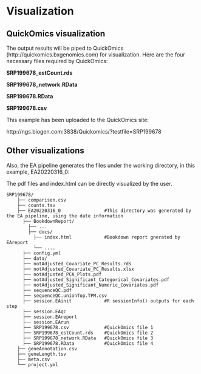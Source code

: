 # Visualization

## QuickOmics visualization

The output results will be piped to QuickOmics (http://quickomics.bxgenomics.com) for visualization. Here are the four necessary files required by QuickOmics:

**SRP199678_estCount.rds**

**SRP199678_network.RData**

**SRP199678.RData**

**SRP199678.csv**

This example has been uploaded to the QuickOmics site: 

http://ngs.biogen.com:3838/Quickomics/?testfile=SRP199678

## Other visualizations

Also, the EA pipeline generates the files under the working directory, in this example, EA20220316_0:

The pdf files and index.html can be directly visualized by the user.

```
SRP199678/
    ├── comparison.csv
    ├── counts.tsv
    ├── EA20220316_0                #This directory was generated by the EA pipeline, using the date information 
      ├── BookdownReport/
        ├── ...
        ├── docs/
          ├── index.html            #Bookdown report gnerated by EAreport
          └── ....
      ├── config.yml
      ├── data/
      ├── notAdjusted_Covariate_PC_Results.rds
      ├── notAdjusted_Covariate_PC_Results.xlsx
      ├── notAdjusted_PCA_Plots.pdf
      ├── notAdjusted_Significant_Categorical_Covariates.pdf
      ├── notAdjusted_Significant_Numeric_Covariates.pdf
      ├── sequenceQC.pdf
      ├── sequenceQC.unionTop.TPM.csv
      ├── session.EAinit            #R sessionInfo() outputs for each step
      ├── session.EAqc
      ├── session.EAreport
      ├── session.EArun
      ├── SRP199678.csv             #QuickOmics file 1
      ├── SRP199678_estCount.rds    #QuickOmics file 2
      ├── SRP199678_network.RData   #QuickOmics file 3
      ├── SRP199678.RData           #QuickOmics file 4
    ├── geneAnnotation.csv
    ├── geneLength.tsv
    ├── meta.csv
    └── project.yml
```

